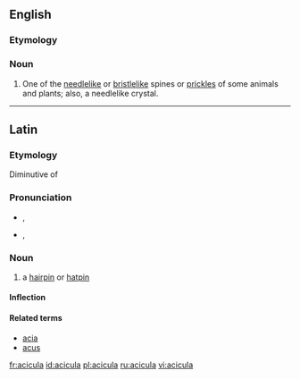 ==English==

===Etymology===
{{etyl|la}} {{term|acicula|pin for a head-dress|lang=la}}

===Noun===
{{en-noun|aciculae}}

# One of the [[needlelike]] or [[bristlelike]] spines or [[prickles]] of some animals and plants; also, a needlelike crystal.

----

==Latin==

===Etymology===
Diminutive of {{term|acus||needle|lang=la}}

===Pronunciation===
* {{a|Classical}} {{IPA|/aˈki.ku.la/|lang=la}}, {{SAMPA|/a"kikula/}}
* {{a|Ecclesiastical}} {{IPA|/aˈʧi.ku.la/|lang=la}}, {{SAMPA|/a"tSikula/}}

===Noun===
{{la-noun|acicula|aciculae|aciculae|f|first}}

# a [[hairpin]] or [[hatpin]]

====Inflection====
{{la-decl-1st|acicul}}

====Related terms====
* [[acia]]
* [[acus]]

[[fr:acicula]]
[[id:acicula]]
[[pl:acicula]]
[[ru:acicula]]
[[vi:acicula]]